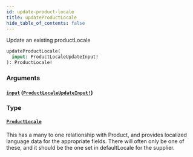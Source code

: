 ```yaml
---
id: update-product-locale
title: updateProductLocale
hide_table_of_contents: false
---
```



Update an existing productLocale

```graphql
updateProductLocale(
  input: ProductLocaleUpdateInput!
): ProductLocale!
```


### Arguments

#### [`input`](#) ([`ProductLocaleUpdateInput!`](/demand/api/graphql-admin/reference/inputs/product-locale-update-input))




### Type

#### [`ProductLocale`](/demand/api/graphql-admin/reference/objects/product-locale)

This has a many to one relationship with Product, and provides localized language data for the appropriate fields.
There will often only be one of these, and it should be the one set in defaultLocale for the supplier.




